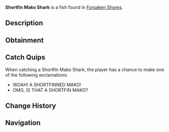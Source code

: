 {{FishInfobox
|image          = Shortfin Mako Shark.png
|rarity         = Common
|sea            = First Sea
|location       = [[Forsaken Shores]]
|sublocation    = 
|sources        = Fishing Rod
|radar_location = 
|xp             = 70
|weather        = Rain
|time           = Night
|season         = 
|bait           = Deep Coral
|base_weight    = 100
|base_value     = 190
|weight_range   = 75
|base_chance    = 100
|base_resil     = 80
}}
'''Shortfin Mako Shark''' is a {{Rarity|Common}} fish found in [[Forsaken Shores]].

== Description ==
{{Description|The Shortfin Mako is a fast predator found in the forsaken ocean. Its speed and strength attract seasoned anglers.|Bestiary Entry}}

== Obtainment ==
{{Description|commonly caught in Forsaken Shores surrounding Ocean.|Bestiary Hint}}
{{Fish Availability|
Forsaken Shores/Surrounding Ocean
|top_rods      = 
Leviathan's Fang Rod\379041.65\133948.43;
Trident Rod\366234.53\195352.11;
Free Spirit Rod\360970.95\195004.83;
No-Life Rod\340038\269560.33;
Azure Of Lagoon\339602.95\237168;
Riptide Rod\304943.46\214970.7;
Frog Rod\278989.77\193657.35;
Seraphic Rod\318948.49\277621;
Fast Rod\296120.97\268417.33;
Tempest Rod\320241.71\258671.4;
Rapid Rod\307428.53\253912.03;
Rod Of The Forgotten Fang\316172.48\253507.01;
Rod Of The Zenith\306290.47\248367.39;
Challenger's Rod\322328.97\245412.56;
Astralhook Rod\309740.26\8100.27;
Rod Of The Depths\309729.48\222679.42;
Zeus Rod\309339.62\228839.78;
Ethereal Prism Rod\308918.51\19861.19;
Rod Of The Exalted One\305343.73\153613.95;
Blazebringer Rod\303616.45\215904.45;
Verdant Shear Rod\302119.52\229007.86;
Depthseeker Rod\298963.86\209319.68;
Avalanche Rod\296474.71\200955.67;
Volcanic Rod\293114.32\197850.42;
Steady Rod\136442.44\106198.72
|recommended   = Trident Rod
}}

== Catch Quips ==
When catching a Shortfin Mako Shark, the player has a chance to make one of the following exclamations:
* WOAH! A SHORTFINNED MAKO!
* OMG, IS THAT A SHORTFIN MAKO?

== Change History ==
{{Change History|{{subst:Current Version}}}}

== Navigation ==
{{Fish Navbox|Forsaken Shores}}